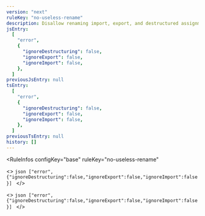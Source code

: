 ```yaml
---
version: "next"
ruleKey: "no-useless-rename"
description: Disallow renaming import, export, and destructured assignments to the same name
jsEntry:
  [
    "error",
    {
      "ignoreDestructuring": false,
      "ignoreExport": false,
      "ignoreImport": false,
    },
  ]
previousJsEntry: null
tsEntry:
  [
    "error",
    {
      "ignoreDestructuring": false,
      "ignoreExport": false,
      "ignoreImport": false,
    },
  ]
previousTsEntry: null
history: []
---
```


<RuleInfos 
  configKey="base" 
  ruleKey="no-useless-rename" 
>
  <>
    ```json
    ["error",{"ignoreDestructuring":false,"ignoreExport":false,"ignoreImport":false}]
    ```
  </>

  <>
    ```json
    ["error",{"ignoreDestructuring":false,"ignoreExport":false,"ignoreImport":false}]
    ```
  </>
</RuleInfos>
